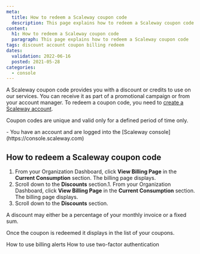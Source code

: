 ```yaml
---
meta:
  title: How to redeem a Scaleway coupon code
  description: This page explains how to redeem a Scaleway coupon code
content:
  h1: How to redeem a Scaleway coupon code
  paragraph: This page explains how to redeem a Scaleway coupon code
tags: discount account coupon billing redeem 
dates:
  validation: 2022-06-16
  posted: 2021-05-28
categories:
  - console
---
```


A Scaleway coupon code provides you with a discount or credits to use on our services. You can receive it as part of a promotional campaign or from your account manager. To redeem a coupon code, you need to [create a Scaleway account](/console/my-account/how-to/create-an-account/).

Coupon codes are unique and valid only for a defined period of time only.

<Message type="requirement">
  - You have an account and are logged into the [Scaleway console](https://console.scaleway.com) 
</Message>

## How to redeem a Scaleway coupon code

1. From your Organization Dashboard, click **View Billing Page** in the **Current Consumption** section. The billing page displays.
    <Lightbox src="scaleway-organization-dashboard.webp" alt="" />
2. Scroll down to the **Discounts** section.1. From your Organization Dashboard, click **View Billing Page** in the **Current Consumption** section. The billing page displays.
    <Lightbox src="scaleway-organization-dashboard.webp" alt="" />
2. Scroll down to the **Discounts** section.  <Lightbox src="scaleway-redeem-coupon.webp" alt="" />

  <Message type="note">
    A discount may either be a percentage of your monthly invoice or a fixed sum.
  </Message>

  Once the coupon is redeemed it displays in the list of your coupons.


<Navigation title="See Also">
  <PreviousButton to="/console/my-account/how-to/use-billing-alerts/">How to use billing alerts</PreviousButton>
  <NextButton to="/console/my-account/how-to/use-2fa/">How to use two-factor authentication</NextButton>
</Navigation>

